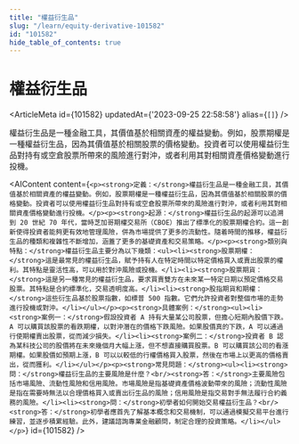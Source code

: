 ```yaml
---
title: "權益衍生品"
slug: "/learn/equity-derivative-101582"
id: "101582"
hide_table_of_contents: true
---
```



# 權益衍生品

<ArticleMeta id={101582} updatedAt={'2023-09-25 22:58:58'} alias={`[]`} />
<div className='border-solid border-b border-t-0 my-4 border-[var(--ifm-color-gray-300)]' />

權益衍生品是一種金融工具，其價值基於相關資產的權益變動。例如，股票期權是一種權益衍生品，因為其價值基於相關股票的價格變動。投資者可以使用權益衍生品對持有或空倉股票所帶來的風險進行對沖，或者利用其對相關資產價格變動進行投機。

<AIContent content={`<p><strong>定義：</strong>權益衍生品是一種金融工具，其價值基於相關資產的權益變動。例如，股票期權是一種權益衍生品，因為其價值基於相關股票的價格變動。投資者可以使用權益衍生品對持有或空倉股票所帶來的風險進行對沖，或者利用其對相關資產價格變動進行投機。</p><p><strong>起源：</strong>權益衍生品的起源可以追溯到 20 世紀 70 年代，當時芝加哥期權交易所（CBOE）推出了標準化的股票期權合約。這一創新使得投資者能夠更有效地管理風險，併為市場提供了更多的流動性。隨着時間的推移，權益衍生品的種類和複雜性不斷增加，涵蓋了更多的基礎資產和交易策略。</p><p><strong>類別與特點：</strong>權益衍生品主要分為以下幾類：<ul><li><strong>股票期權：</strong>這是最常見的權益衍生品，賦予持有人在特定時間以特定價格買入或賣出股票的權利。其特點是靈活性高，可以用於對沖風險或投機。</li><li><strong>股票期貨：</strong>這是另一種常見的權益衍生品，要求買賣雙方在未來某一特定日期以預定價格交易股票。其特點是合約標準化，交易透明度高。</li><li><strong>股指期貨和期權：</strong>這些衍生品基於股票指數，如標普 500 指數。它們允許投資者對整個市場的走勢進行投機或對沖。</li></ul></p><p><strong>具體案例：</strong><ul><li><strong>案例一：</strong>假設投資者 A 持有大量某公司股票，但擔心短期內股價下跌。A 可以購買該股票的看跌期權，以對沖潛在的價格下跌風險。如果股價真的下跌，A 可以通過行使期權賣出股票，從而減少損失。</li><li><strong>案例二：</strong>投資者 B 認為某科技公司的股價將在未來幾個月大幅上漲，但不想直接購買股票。B 可以購買該公司的看漲期權。如果股價如預期上漲，B 可以以較低的行權價格買入股票，然後在市場上以更高的價格賣出，從而獲利。</li></ul></p><p><strong>常見問題：</strong><ul><li><strong>問：</strong>權益衍生品的主要風險是什麼？<br/><strong>答：</strong>主要風險包括市場風險、流動性風險和信用風險。市場風險是指基礎資產價格波動帶來的風險；流動性風險是指在需要時無法以合理價格買入或賣出衍生品的風險；信用風險是指交易對手無法履行合約義務的風險。</li><li><strong>問：</strong>初學者如何開始交易權益衍生品？<br/><strong>答：</strong>初學者應首先了解基本概念和交易機制，可以通過模擬交易平台進行練習，並逐步積累經驗。此外，建議諮詢專業金融顧問，制定合理的投資策略。</li></ul></p>`} id={101582} />
